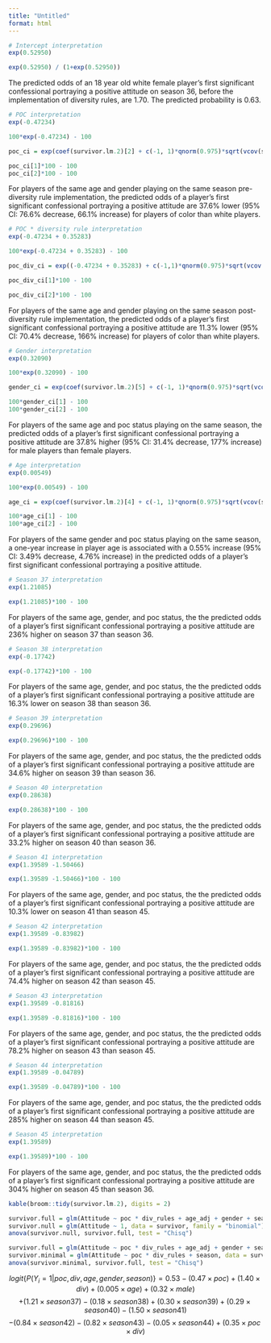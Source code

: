 ```yaml
---
title: "Untitled"
format: html
---
```


```r
# Intercept interpretation
exp(0.52950)

exp(0.52950) / (1+exp(0.52950))


```

The predicted odds of an 18 year old white female player's first significant confessional portraying a positive attitude on season 36, before the implementation of diversity rules, are 1.70. The predicted probability is 0.63. 

```r
# POC interpretation
exp(-0.47234)

100*exp(-0.47234) - 100
```

```r
poc_ci = exp(coef(survivor.lm.2)[2] + c(-1, 1)*qnorm(0.975)*sqrt(vcov(survivor.lm.2)[2, 2]))

poc_ci[1]*100 - 100
poc_ci[2]*100 - 100
```

For players of the same age and gender playing on the same season pre-diversity rule implementation, the predicted odds of a player's first significant confessional portraying a positive attitude are 37.6% lower (95% CI: 76.6% decrease, 66.1% increase) for players of color than white players.

```r
# POC * diversity rule interpretation
exp(-0.47234 + 0.35283)

100*exp(-0.47234 + 0.35283) - 100
```

```r
poc_div_ci = exp((-0.47234 + 0.35283) + c(-1,1)*qnorm(0.975)*sqrt(vcov(survivor.lm.2)[2,2] + vcov(survivor.lm.2)[15,15] + 2*vcov(survivor.lm.2)[2,15]))

poc_div_ci[1]*100 - 100

poc_div_ci[2]*100 - 100
```

For players of the same age and gender playing on the same season post-diversity rule implementation, the predicted odds of a player's first significant confessional portraying a positive attitude are 11.3% lower (95% CI: 70.4% decrease, 166% increase) for players of color than white players. 

```r
# Gender interpretation
exp(0.32090)

100*exp(0.32090) - 100

gender_ci = exp(coef(survivor.lm.2)[5] + c(-1, 1)*qnorm(0.975)*sqrt(vcov(survivor.lm.2)[5, 5]))

100*gender_ci[1] - 100
100*gender_ci[2] - 100
```

For players of the same age and poc status playing on the same season, the predicted odds of a player's first significant confessional portraying a positive attitude are 37.8% higher (95% CI: 31.4% decrease, 177% increase) for male players than female players.

```r
# Age interpretation
exp(0.00549)

100*exp(0.00549) - 100
```

```r
age_ci = exp(coef(survivor.lm.2)[4] + c(-1, 1)*qnorm(0.975)*sqrt(vcov(survivor.lm.2)[4, 4]))

100*age_ci[1] - 100
100*age_ci[2] - 100
```

For players of the same gender and poc status playing on the same season, a one-year increase in player age is associated with a 0.55% increase (95% CI: 3.49% decrease, 4.76% increase) in the predicted odds of a player's first significant confessional portraying a positive attitude.

```r
# Season 37 interpretation
exp(1.21085)

exp(1.21085)*100 - 100
```

For players of the same age, gender, and poc status, the the predicted odds of a player's first significant confessional portraying a positive attitude are 236% higher on season 37 than season 36.

```r
# Season 38 interpretation
exp(-0.17742)

exp(-0.17742)*100 - 100
```

For players of the same age, gender, and poc status, the the predicted odds of a player's first significant confessional portraying a positive attitude are 16.3% lower on season 38 than season 36.

```r
# Season 39 interpretation
exp(0.29696)

exp(0.29696)*100 - 100
```

For players of the same age, gender, and poc status, the the predicted odds of a player's first significant confessional portraying a positive attitude are 34.6% higher on season 39 than season 36.

```r
# Season 40 interpretation
exp(0.28638)

exp(0.28638)*100 - 100
```

For players of the same age, gender, and poc status, the the predicted odds of a player's first significant confessional portraying a positive attitude are 33.2% higher on season 40 than season 36.

```r
# Season 41 interpretation
exp(1.39589 -1.50466)

exp(1.39589 -1.50466)*100 - 100
```

For players of the same age, gender, and poc status, the the predicted odds of a player's first significant confessional portraying a positive attitude are 10.3% lower on season 41 than season 45.

```r
# Season 42 interpretation
exp(1.39589 -0.83982)

exp(1.39589 -0.83982)*100 - 100
```

For players of the same age, gender, and poc status, the the predicted odds of a player's first significant confessional portraying a positive attitude are 74.4% higher on season 42 than season 45.

```r
# Season 43 interpretation
exp(1.39589 -0.81816)

exp(1.39589 -0.81816)*100 - 100
```

For players of the same age, gender, and poc status, the the predicted odds of a player's first significant confessional portraying a positive attitude are 78.2% higher on season 43 than season 45.

```r
# Season 44 interpretation
exp(1.39589 -0.04789)

exp(1.39589 -0.04789)*100 - 100
```

For players of the same age, gender, and poc status, the the predicted odds of a player's first significant confessional portraying a positive attitude are 285% higher on season 44 than season 45.

```r
# Season 45 interpretation
exp(1.39589)

exp(1.39589)*100 - 100
```

For players of the same age, gender, and poc status, the the predicted odds of a player's first significant confessional portraying a positive attitude are 304% higher on season 45 than season 36.


```r
kable(broom::tidy(survivor.lm.2), digits = 2)
```


```r
survivor.full = glm(Attitude ~ poc * div_rules + age_adj + gender + season, data = survivor, family = "binomial")
survivor.null = glm(Attitude ~ 1, data = survivor, family = "binomial")
anova(survivor.null, survivor.full, test = "Chisq")
```

```r
survivor.full = glm(Attitude ~ poc * div_rules + age_adj + gender + season, data = survivor, family = "binomial")
survivor.minimal = glm(Attitude ~ poc * div_rules + season, data = survivor, family = "binomial")
anova(survivor.minimal, survivor.full, test = "Chisq")
```

$$logit \{P(Y_i=1|poc,div,age,gender,season)\} = 0.53 - (0.47 \times poc) + (1.40 \times div) + (0.005 \times age)+ (0.32 \times male)$$
$$+ (1.21 \times season37) - (0.18 \times season38) + (0.30 \times season39) + (0.29 \times season40) - (1.50 \times season41)$$
$$-(0.84 \times season42) - (0.82 \times season43) - (0.05 \times season44) + (0.35 \times poc \times div)$$
